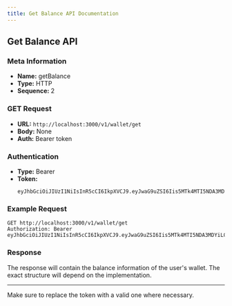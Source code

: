 ```yaml
---
title: Get Balance API Documentation
---
```


## Get Balance API

### Meta Information

- **Name:** getBalance
- **Type:** HTTP
- **Sequence:** 2

### GET Request

- **URL:** `http://localhost:3000/v1/wallet/get`
- **Body:** None
- **Auth:** Bearer token

### Authentication

- **Type:** Bearer
- **Token:**
  ```
  eyJhbGciOiJIUzI1NiIsInR5cCI6IkpXVCJ9.eyJwaG9uZSI6Iis5MTk4MTI5NDA3MDYiLCJ1aWQiOiJyMmt2bzNqaGE1In0.pXhPxKd4kX1l80jbgNsJD233cYkIQMG9dJA8yM_PON4
  ```

### Example Request

```http request
GET http://localhost:3000/v1/wallet/get
Authorization: Bearer eyJhbGciOiJIUzI1NiIsInR5cCI6IkpXVCJ9.eyJwaG9uZSI6Iis5MTk4MTI5NDA3MDYiLCJ1aWQiOiJyMmt2bzNqaGE1In0.pXhPxKd4kX1l80jbgNsJD233cYkIQMG9dJA8yM_PON4
```

### Response

The response will contain the balance information of the user's wallet. The exact structure will depend on the implementation.

---

Make sure to replace the token with a valid one where necessary.